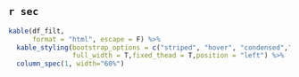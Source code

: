 ## `r sec` {-}

```r
kable(df_filt,
      format = "html", escape = F) %>%
  kable_styling(bootstrap_options = c("striped", "hover", "condensed","responsive"),
                full_width = T,fixed_thead = T,position = "left") %>%
  column_spec(1, width="60%")
```